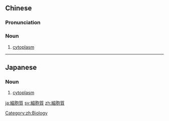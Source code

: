 {{also|细胞质}}
==Chinese==
{{zh-forms|s=细胞质|type=21}}
{{wikipedia|lang=zh}}

===Pronunciation===
{{zh-pron
|m=xìbāo质
|c=sai3 baau1 zat1
|cat=n
}}

===Noun===
{{zh-noun}}

# [[cytoplasm]]

[[Category:zh:Biology]]

----

==Japanese==
{{ja-kanjitab|さい|ほう|しつ|yomi=on}}

===Noun===
{{ja-noun|さいぼうしつ}}

# [[cytoplasm]]

[[ja:細胞質]]
[[sv:細胞質]]
[[zh:細胞質]]